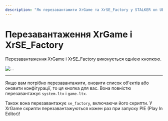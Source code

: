 ```yaml
---
description: "Як перезавантажити XrGame та XrSE_Factory у STALKER on UE: одна кнопка для оновлення об'єктів, конфігурацій та скриптів."
---
```


# Перезавантаження XrGame і XrSE_Factory

Перезавантаження XrGame і XrSE_Factory виконується однією кнопкою.

![...](./xrgame-xrse.ru/img/xr-reload.png)

***

Якщо вам потрібно перезавантажити, оновити список об'єктів або оновити конфігурації, то ця кнопка для вас.
Вона повністю перезавантажує `system.ltx` і `game.ltx`.

Також вона перезавантажує `se_factory`, включаючи його скрипти.
У XrGame скрипти перезавантажуються кожен раз при запуску PIE (Play In Editor)!
